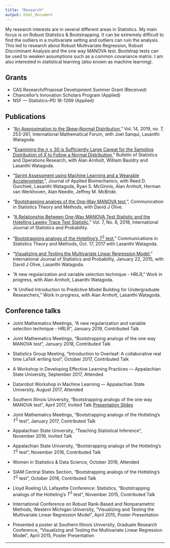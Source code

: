 ```yaml
---
title: "Research"
output: html_document
---
```


My research interests are in several different areas in Statistics. My main focus is on Robust Statistics & Bootstrapping. It can be extremely difficult to find the outliers in a multivariate setting and outliers can ruin the analysis. This led to research about Robust Multivariate Regression, Robust Discriminant Analysis and the one way MANOVA test. Bootstrap tests can be used to weaken assumptions such as a common covariance matrix. I am also interested in statistical learning (also known as machine learning).

## Grants

* CAS Research/Proposal Development Summer Grant (Received)
* Chancellor's Innovation Scholars Program (Applied)
* NSF --- Statistics--PD 18-1269 (Applied)


## Publications 


* "[An Approximation to the Skew--Normal Distribution,](http://www.m-hikari.com/imf/imf-2019/5-8-2019/p/rupasingheIMF5-8-2019.pdf)"  Vol. 14, 2019, no. 7, 253-261, International Mathematical Forum, with Joel Sanqui, Lasanthi Watagoda. 

* "[Examining the $n \geq 30$ is Sufficiently Large Caveat for the Sampling Distribution of $\bar{X}$ to Follow a Normal Distribution,](http://www.seio.es/BBEIO/BEIOVol34Num3/files/assets/basic-html/page-16.html)" Bulletin of Statistics and Operations Research, with Alan Arnholt, William Bauldry and Lasanthi Watagoda.

* "[Sprint Assessment using Machine Learning and a Wearable Accelerometer,](https://www.ncbi.nlm.nih.gov/pubmed/30676153)", Journal of Applied Biomechanics, with Reed D. Gurchiek, Lasanthi Watagoda, Ryan S. McGinnis, Alan Arnholt, Herman van Werkhoven, Alan Needle, Jeffrey M. McBride. 


* "[Bootstrapping analogs of the One-Way MANOVA test,](https://www.tandfonline.com/doi/full/10.1080/03610926.2018.1515363)", Communication in Statistics Theory and Methods, with David J Olive. 

* "[A Relationship Between One-Way MANOVA Test Statistic and the Hotelling Lawley Trace Test Statistic,](http://www.ccsenet.org/journal/index.php/ijsp/article/view/0/37171)" Vol. 7, No. 6, 2018, International Journal of Statistics and Probability.

* "[Bootstrapping analogs of the Hotelling's $T^2$ test,](http://www.tandfonline.com/doi/abs/10.1080/03610926.2017.1337146?journalCode=lsta20)"  Communications in Statistics Theory and Methods, Oct. 17, 2017 with Lasanthi Watagoda.

* "[Visualizing and Testing the Multivariate Linear Regression Model,](http://www.ccsenet.org/journal/index.php/ijsp/article/view/43460)" International Journal of Statistics and Probability, January 22, 2015, with David J Olive, Lasanthi Watagoda.


* "A new regularization and variable selection technique - HRLR,"  Work in progress, with Alan Arnholt, Lasanthi Watagoda. 


* "A Unified Introduction to Predictive Model Building for Undergraduate Researchers,"   Work in progress, with Alan Arnholt, Lasanthi Watagoda. 






## Conference talks
* Joint Mathematics Meetings, "A new regularization and variable selection technique - HRLR", January 2019, Contributed Talk

* Joint Mathematics Meetings, "Bootstrapping analogs of the one way MANOVA test", January 2018, Contributed Talk

* Statistics Group Meeting, "Introduction to Overleaf: A collaborative real time LaTeX writing tool", October 2017, Contributed Talk

* A Workshop in Developing Effective Learning Practices --- Appalachian State University, September 2017, Attended

* Datarobot Workshop in Machine Learning --- Appalachian State University, August 2017, Attended

* Southern Illinois University, "Bootstrapping analogs of the one way MANOVA test", April 2017, Invited Talk [Presentation Slides](http://lagrange.math.siu.edu/Olive/sHTalk.pdf)

* Joint Mathematics Meetings, "Bootstrapping analogs of the Hotteling's $T^2$ test", January 2017, Contributed Talk

* Appalachian State University, "Teaching Statistical Inference", November 2016, Invited Talk

* Appalachian State University, "Bootstrapping analogs of the Hotteling's $T^2$ test", November 2016, Contributed Talk

* Women in Statistics \& Data Science, October 2016, Attended

* SIAM Central States Section, "Bootstrapping analogs of the Hotteling's $T^2$ test", October 2016, Contributed Talk

* Lloyd Roeling UL Lafayette Conference: Statistics, "Bootstrapping analogs of the Hotteling's $T^2$ test", November 2015, Contributed Talk

* International Conference on Robust Rank-Based and Nonparametric Methods, Western Michigan University, "Visualizing and Testing the Multivariate Linear Regression Model", April 2015, Poster Presentation

* Presented a poster at Southern Illinois University, Graduate Research Conference, "Visualizing and Testing the Multivariate Linear Regression Model", April 2015, Poster Presentation




* * *